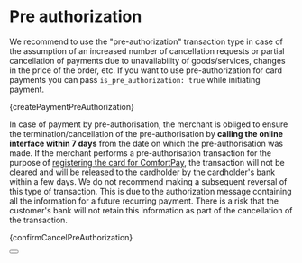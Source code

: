 
# Pre authorization

We recommend to use the "pre-authorization" transaction type in case of the assumption of an increased number of cancellation requests or partial cancellation of payments due to unavailability of goods/services, changes in the price of the order, etc.
If you want to use pre-authorization for card payments you can pass `is_pre_authorization: true` while initiating payment.


<CodeBlock language="python">{createPaymentPreAuthorization}</CodeBlock>

In case of payment by pre-authorisation, the merchant is obliged to ensure the termination/cancellation of the pre-authorisation by **calling the online interface within 7 days** from the date on which the pre-authorisation was made.
If the merchant performs a pre-authorisation transaction for the purpose of [registering the card for ComfortPay](/docs/libraries/python/v1.0.0/save_card), the transaction will not be cleared and will be released to the cardholder by the cardholder's bank within a few days.
We do not recommend making a subsequent reversal of this type of transaction. This is due to the authorization message containing all the information for a future recurring payment.
There is a risk that the customer's bank will not retain this information as part of the cancellation of the transaction.



<CodeBlock language="python">{confirmCancelPreAuthorization}</CodeBlock>




<Button label="See full API reference" link="/docs/api/cancel-payment-intent"/>